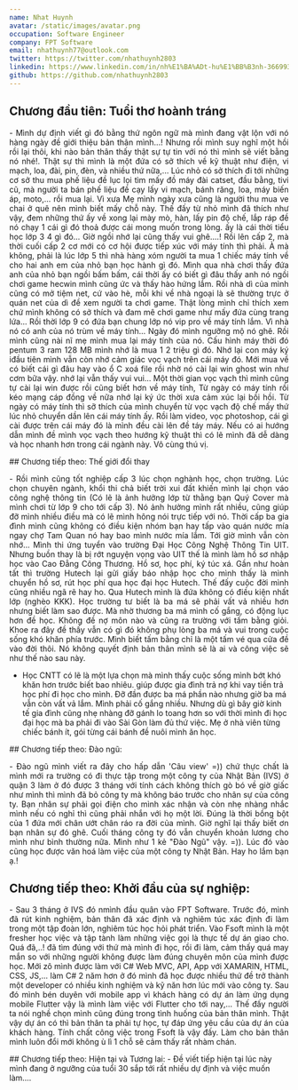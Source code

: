 ```yaml
---
name: Nhat Huynh
avatar: /static/images/avatar.png
occupation: Software Engineer
company: FPT Software
email: nhathuynh77@outlook.com
twitter: https://twitter.com/nhathuynh2803
linkedin: https://www.linkedin.com/in/nh%E1%BA%ADt-hu%E1%BB%B3nh-366993102/
github: https://github.com/nhathuynh2803
---
```


## Chương đầu tiên: Tuổi thơ hoành tráng
<p align="justify">
- Mình dự định viết gì đó bằng thứ ngôn ngữ mà mình đang vật lộn với nó hàng ngày đề giới thiệu bản thân mình...! Nhưng rồi mình suy nghĩ một hồi rồi lại thôi, khi nào bản thân thấy thật sự tự tin với nó thì mình sẽ viết bằng nó nhé!.
Thật sự thì mình là một đứa có sở thích về kỹ thuật như điện, vi mạch, loa, đài, pin, đèn, và nhiều thứ nữa,... Lúc nhỏ có sở thích đi tới những cơ sở thu mua phế liệu đề lục lọi tìm mấy đồ máy đài catset, đầu bằng, tivi cũ, mà người ta bán phế liệu đề cạy lấy vi mạch, bánh răng, loa, máy biến áp, moto,... rồi mua lại. 
Vì xưa Mẹ mình ngày xưa cũng là người thu mua ve chai ở quê nên mình biết mấy chỗ này.
Thế đấy từ nhỏ mình đã thích như vậy, đem những thứ ấy về xong lại mày mò, hàn, lấy pin độ chế, lắp ráp đề nó chạy 1 cái gì đó thoả được cái mong muốn trong lòng. ấy là cái thời tiểu học lớp 3 4 gì đó... Giờ ngồi nhớ lại cũng thấy vui ghê....!
Rồi lên cấp 2, mà thời cuối cấp 2 cơ mới có cơ hội được tiếp xúc với máy tính thì phải. À mà không, phải là lúc lớp 5 thì nhà hàng xóm người ta mua 1 chiếc máy tính về cho hai anh em của nhỏ bạn học hành gì đó. Mình qua nhà chơi thấy đứa anh của nhỏ bạn ngồi bấm bấm, cái thời ấy có biết gì đâu thấy anh nó ngồi chơi game hecwin mình cũng ức và thấy hào hứng lắm.
Rồi nhà dì của mình cũng có mở tiệm net, cứ vào hè, mỗi khi về nhà ngoại là sẽ thường trực ở quán net của dì đề xem người ta chơi game. Thật lòng mình chỉ thích xem chứ mình không có sở thích và đam mê chơi game như mấy đứa cùng trang lứa...
Rồi thời lớp 9 có đứa bạn chung lớp nó vip pro về máy tính lắm. Vì nhà nó có anh của nó trùm về máy tính... Ngày đó mình ngưỡng mộ nó ghê. Rồi mình cũng nài nĩ mẹ mình mua lại máy tính của nó. Cấu hình máy thời đó pentum 3 ram 128 MB mình nhớ là mua 1 2 triệu gì đó. Nhớ lại con máy ký iđầu tiên mình vẫn còn nhớ cảm giác vọc vạch trên cái máy đó. Mới mua về có biết cái gì đâu hay vào ổ C xoá file rồi nhờ nó cài lại win ghost win như cơm bữa vậy.
nhớ lại vẫn thấy vui vui... Một thời gian vọc vạch thì mình cũng tự cài lại win được rồi cũng biết hơn về máy tính, Từ ngày có máy tính rồi kéo mạng cáp đồng về nữa nhớ lại ký ức thời xưa cảm xúc lại bồi hồi. Từ ngày có máy tính thì sỡ thích của mình chuyển từ vọc vạch độ chế mấy thứ lúc nhỏ chuyển dần lên cái máy tính ấy.
Rồi làm video, vọc photoshop, cái gì cài được trên cái máy đó là mình đều cài lên đề táy máy. Nếu có ai hướng dẫn mình đề mình vọc vạch theo hướng kỹ thuật thì có lẽ mình đã dễ dàng và học nhanh hơn trong cái ngành này. Vô cùng thú vị.
</p>
## Chương tiếp theo: Thế giới đổi thay
<p align="justify">
- Rồi mình cũng tốt nghiệp cấp 3 lúc chọn nghành học, chọn trường. Lúc chọn chuyên ngành, khổi thi chả biết trời xui đất khiến mình lại chọn váo công nghệ thông tin (Có lẽ là ảnh hưởng lớp từ thằng bạn Quý Cover mà mình chơi từ lớp 9 cho tới cấp 3). Nó ảnh hưởng mình rất nhiều, cũng giúp đỡ mình nhiều điều mà có lẽ mình hông nói trực tiếp với nó.
Thời cấp ba gia đình mình cũng không có điều kiện nhóm bạn hay tấp vào quán nước mía ngay chợ Tam Quan nó hay bao mình nước mía lắm. Tới giờ mình vẫn còn nhớ...
Mình thi ứng tuyển vào trường Đại Học Công Nghệ Thông Tin UIT. Nhưng buồn thay là bị rớt nguyện vọng vào UIT thế là mình làm hồ sơ nhập học vào Cao Đẳng Công Thương. Hồ sơ, học phí, ký túc xá. Gần như hoàn tất thì trường Hutech lại gửi giấy báo nhập học cho mình thấy là mình chuyển hồ sơ, rút học phí qua học đại học Hutech. 
Thế đấy cuộc đời mình cũng nhiều ngã rẽ hay ho.
Qua Hutech mình là đứa không có điều kiện nhất lớp (nghèo KKK). Học trường tư biết là ba má sẽ phải vất vả nhiều hơn nhưng biết làm sao được. Mà nhờ thương ba má mình cố gắng, có động lục hơn đề học. Không đề nợ môn nào và cũng ra trường với tấm bằng giỏi. Khoe ra đây đề thấy vẫn có gì đó không phụ lòng ba má và vui trong cuộc sống khó khăn phía trước. Mình biết tấm bằng chỉ là một tấm vé qua cửa đề vào đời thôi. Nó không quyết định bản thân mình sẽ là ai và công việc sẽ như thế nào sau này.

- Học CNTT có lẽ là một lựa chọn mà mình thấy cuộc sống mình bớt khó khăn hơn trước biết bao nhiêu. giúp được gia đình trả nợ khi vay tiền trả học phí đi học cho mình. Đỡ đần được ba má phần nào nhưng giờ ba má vẫn còn vất vả lắm. Mình phải cố gắng nhiều. Nhưng dù gì bây giờ kinh tế gia đình cũng nhẹ nhàng đỡ gánh lo toang hơn so với thời mình đi học đại học mà ba phải đi vào Sài Gòn làm đủ thứ việc. Mẹ ở nhà viên từng chiếc bánh ít, gói từng cái bánh đề nuôi mình ăn học.
</p>
## Chương tiếp theo: Đào ngũ:
<p align="justify">
- Đào ngũ mình viết ra đây cho hấp dẫn 'Câu view' =)) chứ thực chất là mình mới ra trường có đi thực tập trong một công ty của Nhật Bản (IVS) ở quận 3 làm ở đó được 3 tháng với tính cách không thích gò bó về giờ giấc như mình thì mình đã bỏ công ty mà không báo trước cho nhân sự của công ty. Bạn nhân sự phải gọi điện cho mình xác nhận và còn nhẹ nhàng nhắc mình nếu có nghỉ thì cũng phải nhắn với họ một lời. Đúng là thời bồng bột của 1 đứa mới chân ướt chân ráo ra đời của mình.
Giờ nghĩ lại thấy biết ơn bạn nhân sự đó ghê. Cuối tháng công ty đó vẫn chuyển khoản lương cho mình như bình thường nữa. Mình như 1 kẻ "Đào Ngũ" vậy. =)). Lúc đó vào cũng học được văn hoá làm việc của một công ty Nhật Bản. Hay ho lắm bạn ạ.!
</p>

## Chương tiếp theo: Khởi đầu của sự nghiệp:
<p align="justify">
- Sau 3 tháng ở IVS đó nmình đầu quân vào FPT Software. Trước đó, mình đã rút kinh nghiệm, bản thân đã xác định và nghiêm túc xác định đi làm trong một tập đoàn lớn, nghiêm túc học hỏi phát triển. Vào Fsoft mình là một fresher học việc và tập tành làm những việc gọi là thực tế dự án giao cho. Quá đã,..! đã tìm đúng với thứ mà mình đi học, rồi đi làm, cảm thấy quá may mắn so với những người không được làm đúng chuyên môn của mình được học.
Mới zô mình được làm với C# Web MVC, API, App với XAMARIN, HTML, CSS, JS,... làm C# 2 năm hơn ở đó mình đã học được nhiều thứ đề trở thành một developer có nhiều kinh nghiệm và kỹ năn hơn lúc mới vào công ty. 
Sau đó mình bén duyên với mobile app vì khách hàng có dự án làm ứng dụng mobile Flutter vậy là mình làm việc với Flutter cho tới nay,... 
Thế đấy người ta nói nghề chọn mình cũng đúng trong tình huống của bản thân mình. Thật vậy dự án có thì bản thân ta phải tự học, tự đáp ứng yêu cầu của dự án của khách hàng. Tính chất công việc trong Fsoft là vậy đấy. Làm cho bản thân mình luôn đổi mới không ù lì 1 chỗ sẽ cảm thấy rất nhàm chán.
</p>
## Chương tiếp theo: Hiện tại và Tương lai:
- Đề viết tiếp hiện tại lúc này mình đang ở ngưỡng của tuổi 30 sắp tới rất nhiều dự định và việc muốn làm....


